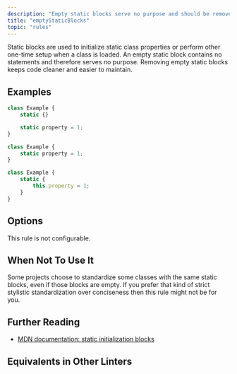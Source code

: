 ```yaml
---
description: "Empty static blocks serve no purpose and should be removed for cleaner code."
title: "emptyStaticBlocks"
topic: "rules"
---
```



<RuleSummary plugin="ts" rule="emptyStaticBlocks" />

Static blocks are used to initialize static class properties or perform other one-time setup when a class is loaded.
An empty static block contains no statements and therefore serves no purpose.
Removing empty static blocks keeps code cleaner and easier to maintain.

## Examples

<Tabs>
<TabItem label="❌ Incorrect">

```ts
class Example {
	static {}

	static property = 1;
}
```

</TabItem>
<TabItem label="✅ Correct">

```ts
class Example {
	static property = 1;
}
```

```ts
class Example {
	static {
		this.property = 1;
	}
}
```

</TabItem>
</Tabs>

## Options

This rule is not configurable.

## When Not To Use It

Some projects choose to standardize some classes with the same static blocks, even if those blocks are empty.
If you prefer that kind of strict stylistic standardization over conciseness then this rule might not be for you.

## Further Reading

- [MDN documentation: static initialization blocks](https://developer.mozilla.org/en-US/docs/Web/JavaScript/Reference/Classes/Static_initialization_blocks)

## Equivalents in Other Linters

<RuleEquivalents pluginId="ts" ruleId="emptyStaticBlocks" />
